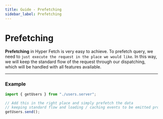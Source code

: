```yaml
---
title: Guide - Prefetching
sidebar_label: Prefetching
---
```


# Prefetching

**Prefetching** in Hyper Fetch is very easy to achieve. To prefetch query, we need to
`just execute the request in the place we would like`. In this way, we will keep the standard flow of the request
through our dispatching, which will be handled with all features available.

---

### Example

```ts
import { getUsers } from "./users.server";

// Add this in the right place and simply prefetch the data
// keeping standard flow and loading / caching events to be emitted properly
getUsers.send();
```
